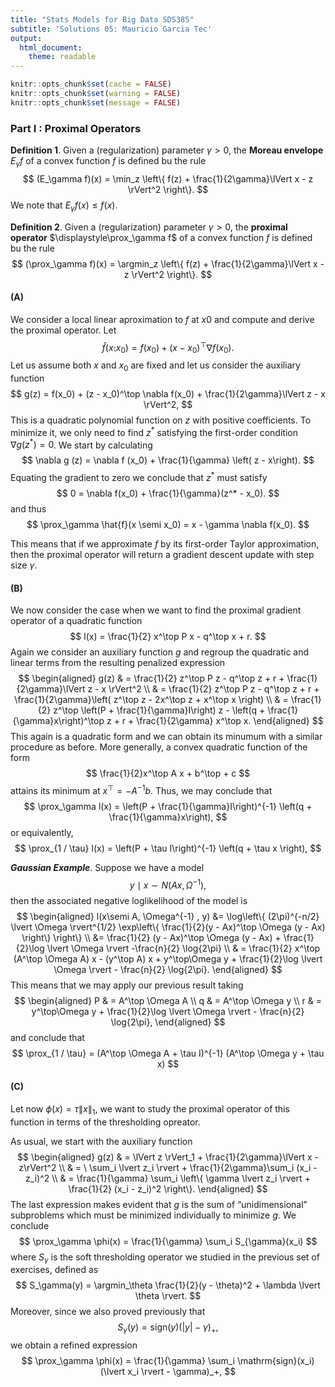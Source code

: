 ```yaml
---
title: "Stats Models for Big Data SDS385"
subtitle: 'Solutions 05: Mauricio Garcia Tec'
output:
  html_document: 
    theme: readable
---
```


```r
knitr::opts_chunk$set(cache = FALSE)
knitr::opts_chunk$set(warning = FALSE)
knitr::opts_chunk$set(message = FALSE)
```

$$
\DeclareMathOperator{\prox}{prox}
\DeclareMathOperator*{\argmin}{argmin\;}
\newcommand{\semi}{\hspace{0.05em};\hspace{0.1em}}
$$

### Part I : Proximal Operators

**Definition 1**. Given a (regularization) parameter $\gamma > 0$, the **Moreau envelope** $E_\gamma f$ of a convex function $f$ is defined bu the rule
$$
(E_\gamma f)(x) = \min_z \left\{ f(z) + \frac{1}{2\gamma}\lVert x - z \rVert^2 \right\}.
$$
We note that $E_\gamma f(x) \leq f(x)$.

**Definition 2**. Given a (regularization) parameter $\gamma > 0$, the **proximal operator** $\displaystyle\prox_\gamma f$ of a convex function $f$ is defined bu the rule
$$
(\prox_\gamma f)(x) = \argmin_z \left\{ f(z) + \frac{1}{2\gamma}\lVert x - z \rVert^2 \right\}.
$$

#### (A)

We consider a local linear aproximation to $f$ at $x0$ and compute and derive the proximal operator. Let
$$
\hat{f}(x \semi x_0) = f(x_0) + (x - x_0)^\top \nabla f(x_0).
$$
Let us assume both $x$ and $x_0$ are fixed and let us consider the auxiliary function
$$
g(z) = f(x_0) + (z - x_0)^\top \nabla f(x_0) + \frac{1}{2\gamma}\lVert z - x \rVert^2,
$$
This is a quadratic polynomial function on $z$ with positive coefficients. To minimize it, we only need to find $z^*$ satisfying the first-order condition $\nabla g(z^*) = 0$. We start by calculating
$$
\nabla g (z) = \nabla f (x_0) + \frac{1}{\gamma} \left( z  - x\right).
$$
Equating the gradient to zero we conclude that $z^*$ must satisfy
$$
0 = \nabla f(x_0) + \frac{1}{\gamma}(z^* - x_0).
$$
and thus
$$
\prox_\gamma \hat{f}(x \semi x_0) = x - \gamma \nabla f(x_0). 
$$

This means that if we approximate $f$ by its first-order Taylor approximation, then the proximal operator will return a gradient descent update with step size $\gamma$. 

#### (B)

We now consider the case when we want to find the proximal gradient operator of a quadratic function 
$$
l(x) = \frac{1}{2} x^\top P x - q^\top x + r.
$$
Again we consider an auxiliary function $g$ and regroup the quadratic and linear terms from the resulting penalized expression
$$
\begin{aligned}
g(z) & = \frac{1}{2} z^\top P z - q^\top z + r + \frac{1}{2\gamma}\lVert z - x \rVert^2 \\
& = \frac{1}{2} z^\top P z - q^\top z + r + \frac{1}{2\gamma}\left( z^\top z - 2x^\top z + x^\top x \right) \\
& = \frac{1}{2} z^\top \left(P + \frac{1}{\gamma}I\right) z - \left(q + \frac{1}{\gamma}x\right)^\top z + r + \frac{1}{2\gamma} x^\top x.
\end{aligned}
$$
This again is a quadratic form and we can obtain its minumum with a similar procedure as before. More generally, a convex quadratic function of the form
$$
\frac{1}{2}x^\top A x + b^\top + c
$$
attains its minimum at $x^\top = - A^{-1}b$. Thus, we may conclude that
$$
\prox_\gamma l(x) = \left(P + \frac{1}{\gamma}I\right)^{-1} \left(q + \frac{1}{\gamma}x\right),
$$
or equivalently,
$$
\prox_{1 / \tau} l(x) = \left(P + \tau I\right)^{-1} \left(q + \tau x \right),
$$

***Gaussian Example***. Suppose we have a model
$$
y \mid x \sim N(Ax, \Omega^{-1}),
$$
then the associated negative loglikelihood of the model is
$$
\begin{aligned}
l(x\semi A, \Omega^{-1} , y) &= \log\left\{ (2\pi)^{-n/2} \lvert \Omega \rvert^{1/2} \exp\left\{ \frac{1}{2}(y - Ax)^\top \Omega (y - Ax) \right\} \right\} \\
 &=  \frac{1}{2} (y - Ax)^\top \Omega (y - Ax) + \frac{1}{2}\log \lvert \Omega \rvert -\frac{n}{2} \log{2\pi} \\ 
 & =  \frac{1}{2} x^\top (A^\top \Omega A) x  - (y^\top A) x + y^\top\Omega y + \frac{1}{2}\log \lvert \Omega \rvert - \frac{n}{2} \log{2\pi}.
\end{aligned}
$$
This means that we may apply our previous result taking
$$
\begin{aligned}
P & = A^\top \Omega A \\
q & = A^\top \Omega y \\
r & = y^\top\Omega y + \frac{1}{2}\log \lvert \Omega \rvert - \frac{n}{2} \log{2\pi},
\end{aligned}
$$
and conclude that
$$
\prox_{1 / \tau} = (A^\top \Omega A + \tau I)^{-1} (A^\top \Omega y + \tau x)
$$

#### (C)

Let now $\phi(x) = \tau \lVert x \rVert_1$, we want to study the proximal operator of this function in terms of the thresholding opreator.

As usual, we start with the auxiliary function
$$
\begin{aligned}
g(z) &  = \lVert z \rVert_1 + \frac{1}{2\gamma}\lVert x - z\rVert^2 \\
     & = \ \sum_i \lvert z_i \rvert + \frac{1}{2\gamma}\sum_i (x_i - z_i)^2 \\
     & = \frac{1}{\gamma} \sum_i \left\{ \gamma \lvert z_i \rvert + \frac{1}{2} (x_i - z_i)^2 \right\}.
\end{aligned}
$$
The last expression makes evident that $g$ is the sum of "unidimensional" subproblems which must be minimized individually to minimize $g$. We conclude
$$
\prox_\gamma \phi(x) = \frac{1}{\gamma} \sum_i S_{\gamma}(x_i)
$$
where $S_\gamma$ is the soft thresholding operator we studied in the previous set of exercises, defined as
$$
S_\gamma(y) = \argmin_\theta \frac{1}{2}(y - \theta)^2 + \lambda \lvert \theta \rvert.
$$
Moreover, since we also proved previously that 
$$
S_\gamma(y) = \mathrm{sign}(y) (\lvert y \rvert - \gamma)_+,
$$
we obtain a refined expression
$$
\prox_\gamma \phi(x) = \frac{1}{\gamma} \sum_i \mathrm{sign}(x_i) (\lvert x_i \rvert - \gamma)_+,
$$
